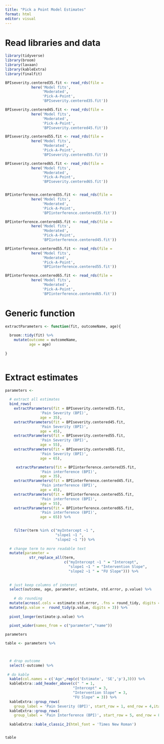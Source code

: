 ```yaml
---
title: "Pick a Point Model Estimates"
format: html
editor: visual
---
```


# Read libraries and data

```r

library(tidyverse)
library(broom)
library(lavaan)
library(kableExtra)
library(finalfit)

```


```r

BPIseverity.centered35.fit <- read_rds(file = 
            here('Model fits',
                 'Moderated',
                 'Pick-A-Point',
                 'BPIseverity.centered35.fit'))

BPIseverity.centered45.fit <- read_rds(file = 
            here('Model fits',
                 'Moderated',
                 'Pick-A-Point',
                 'BPIseverity.centered45.fit'))

BPIseverity.centered55.fit <- read_rds(file = 
            here('Model fits',
                 'Moderated',
                 'Pick-A-Point',
                 'BPIseverity.centered55.fit'))

BPIseverity.centered65.fit <- read_rds(file = 
            here('Model fits',
                 'Moderated',
                 'Pick-A-Point',
                 'BPIseverity.centered65.fit'))


BPIinterference.centered35.fit <- read_rds(file = 
            here('Model fits',
                 'Moderated',
                 'Pick-A-Point',
                 'BPIinterference.centered35.fit'))

BPIinterference.centered45.fit <- read_rds(file = 
            here('Model fits',
                 'Moderated',
                 'Pick-A-Point',
                 'BPIinterference.centered45.fit'))

BPIinterference.centered55.fit <- read_rds(file = 
            here('Model fits',
                 'Moderated',
                 'Pick-A-Point',
                 'BPIinterference.centered55.fit'))

BPIinterference.centered65.fit <- read_rds(file = 
            here('Model fits',
                 'Moderated',
                 'Pick-A-Point',
                 'BPIinterference.centered65.fit'))
```

# Generic function

```r

extractParameters <- function(fit, outcomeName, age){
  
  broom::tidy(fit) %>%
    mutate(outcome = outcomeName,
           age = age)
  
}



```

# Extract estimates

```r


parameters <- 
  
  # extract all estimates
  bind_rows(
    extractParameters(fit = BPIseverity.centered35.fit,
                'Pain Severity (BPI)',
                age = 35),
    extractParameters(fit = BPIseverity.centered45.fit,
                'Pain Severity (BPI)',
                age = 45),
    extractParameters(fit = BPIseverity.centered55.fit,
                'Pain Severity (BPI)',
                age = 55),
    extractParameters(fit = BPIseverity.centered65.fit,
                'Pain Severity (BPI)',
                age = 65),

     extractParameters(fit = BPIinterference.centered35.fit,
                'Pain interference (BPI)',
                age = 35),
    extractParameters(fit = BPIinterference.centered45.fit,
                'Pain interference (BPI)',
                age = 45),
    extractParameters(fit = BPIinterference.centered55.fit,
                'Pain interference (BPI)',
                age = 55),
    extractParameters(fit = BPIinterference.centered65.fit,
                'Pain interference (BPI)',
                age = 65)) %>% 
    

    filter(term %in% c("myIntercept ~1 ", 
                       "slope1 ~1 ",
                       "slope2 ~1 ")) %>%
  
  # change term to more readable text
  mutate(parameter = 
           str_replace_all(term, 
                           c("myIntercept ~1 " = "Intercept",
                             "slope1 ~1 " = "Intervention Slope",
                             "slope2 ~1 " = "FU Slope"))) %>%
         
  
  # just keep columns of interest
  select(outcome, age, parameter, estimate, std.error, p.value) %>%
  
    # do rounding
  mutate(across(.cols = estimate:std.error, .fns = round_tidy, digits = 2)) %>%
  mutate(p.value =  round_tidy(p.value, digits = 3)) %>%
  
  pivot_longer(estimate:p.value) %>%
  
  pivot_wider(names_from = c("parameter","name"))

parameters

```

```r

table <- parameters %>%
  


  # drop outcome
  select(-outcome) %>%
  
 # do kable
  kable(col.names = c('Age',rep(c('Estimate', 'SE','p'),3))) %>%
  kableExtra::add_header_above(c(" " = 1, 
                               "Intercept" = 3,
                               "Intervention Slope" = 3,
                               "FU Slope" = 3)) %>%
  kableExtra::group_rows(
    group_label = 'Pain Severity (BPI)', start_row = 1, end_row = 4,italic = TRUE, bold = FALSE) %>%
  kableExtra::group_rows(
    group_label = 'Pain Interference (BPI)', start_row = 5, end_row = 8, italic = TRUE, bold = FALSE) %>%
  
  kableExtra::kable_classic_2(html_font = 'Times New Roman')


table
```
